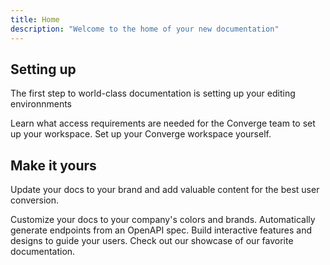 ```yaml
---
title: Home
description: "Welcome to the home of your new documentation"
---
```


## Setting up

The first step to world-class documentation is setting up your editing environnments

<CardGroup cols={2}>
  <Card
    title="Hands-off Onboarding"
    icon="pen-to-square"
    href="https://mintlify.com/docs/quickstart"
  >
    Learn what access requirements are needed for the Converge team to set up
    your workspace.
  </Card>
  <Card
    title="Self-onboarding"
    icon="image"
    href="https://mintlify.com/docs/development"
  >
    Set up your Converge workspace yourself.
  </Card>
</CardGroup>

## Make it yours

Update your docs to your brand and add valuable content for the best user conversion.

<CardGroup cols={2}>
  <Card
    title="Customize Style"
    icon="palette"
    href="https://mintlify.com/docs/settings/global"
  >
    Customize your docs to your company's colors and brands.
  </Card>
  <Card
    title="Reference APIs"
    icon="code"
    href="https://mintlify.com/docs/api-playground/openapi"
  >
    Automatically generate endpoints from an OpenAPI spec.
  </Card>
  <Card
    title="Add Components"
    icon="screwdriver-wrench"
    href="https://mintlify.com/docs/components/accordion"
  >
    Build interactive features and designs to guide your users.
  </Card>
  <Card
    title="Get Inspiration"
    icon="stars"
    href="https://mintlify.com/showcase"
  >
    Check out our showcase of our favorite documentation.
  </Card>
</CardGroup>
